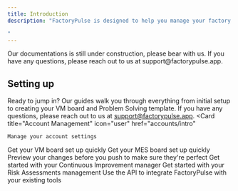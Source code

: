 ```yaml
---
title: Introduction
description: "FactoryPulse is designed to help you manage your factory operations. Here, you’ll find all the resources you need to get started, troubleshoot issues, and discover new ways to optimize your FactoryPulse experience.

"
---
```


<Info>
Our documentations is still under construction, please bear with us. If you have any questions, please reach out to us at support@factorypulse.app.
</Info>

## Setting up
Ready to jump in? Our guides walk you through everything from initial setup to creating your VM board and Problem Solving template. If you have any questions, please reach out to us at support@factorypulse.app.
<CardGroup cols={3}>
    <Card
  title="Account Management"
  icon="user"
  href="accounts/intro"
  >
    Manage your account settings
  </Card>
  <Card
    title="VM Quickstart"
    icon="table"
    href="vm/quickstart"
  >
    Get your VM board set up quickly
  </Card>
  <Card
    title="MES Quickstart"
    icon="table"
    href="mes/intro"
  >
    Get your MES board set up quickly
  </Card>
  <Card
    title="Problem Solving"
    icon="magnifying-glass"
    href="problems/quickstart"
  >
    Preview your changes before you push to make sure they're perfect
  </Card>
  <Card
  title="Continous Improvement"
  icon="lightbulb"
  href="ci/quickstart"
  >
    Get started with your Continuous Improvement manager
  </Card>
   <Card
  title="Risk Assessments"
  icon="shield"
  href="risk-assessments/quickstart"
  >
    Get started with your Risk Assessments management
  </Card>
  <Card
    title="API"
    icon="code"
    href="api-reference/introduction"
  >
    Use the API to integrate FactoryPulse with your existing tools
  </Card>

</CardGroup>
